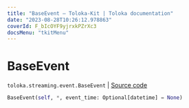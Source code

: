 ```yaml
---
title: "BaseEvent — Toloka-Kit | Toloka documentation"
date: "2023-08-28T10:26:12.978863"
coverId: F_bIcOYF9yjrxkPZrXc3
docsMenu: "tkitMenu"
---
```


# BaseEvent

`toloka.streaming.event.BaseEvent` | [Source code](https://github.com/Toloka/toloka-kit/blob/v1.2.1/src/streaming/event.py#L23)

```python
BaseEvent(self, *, event_time: Optional[datetime] = None)
```